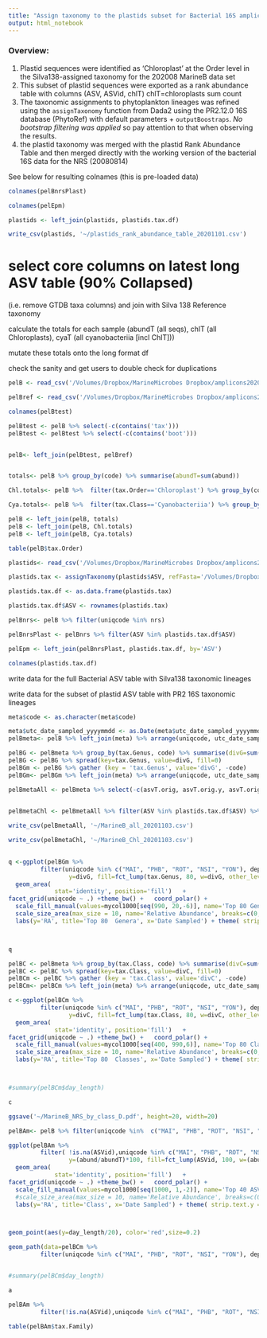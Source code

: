 ```yaml
---
title: "Assign taxonomy to the plastids subset for Bacterial 16S amplicons"
output: html_notebook
---
```




### Overview: 
1. Plastid sequences were identified as 'Chloroplast' at the Order level in the Silva138-assigned taxonomy for the 202008 MarineB data set
2. This subset of plastid sequences were exported as a rank abundance table with columns (ASV, ASVid, chlT)  chlT=chloroplasts sum count
3. The taxonomic assignments to phytoplankton lineages was refined using the `assignTaxonomy` function from Dada2 using the PR2.12.0 16S database (PhytoRef) with default parameters + `outputBoostraps`. *No bootstrap filtering was applied* so pay attention to that when observing the results.
4. the plastid taxonomy was merged with the plastid Rank Abundance Table and then merged directly with the working version of the bacterial 16S data for the NRS (20080814)

See below for resulting colnames (this is pre-loaded data)

```r
colnames(pelBnrsPlast)

colnames(pelEpm)

plastids <- left_join(plastids, plastids.tax.df)

write_csv(plastids, '~/plastids_rank_abundance_table_20201101.csv')


```
# select core columns on latest long ASV table (90% Collapsed)
(i.e. remove GTDB taxa columns) and join with Silva 138 Reference taxonomy

calculate the totals for each sample (abundT (all seqs), chlT (all Chloroplasts), cyaT (all cyanobacteriia [incl ChlT]))

mutate these totals onto the long format df

check the sanity and get users to double check for duplications

```r
pelB <- read_csv('/Volumes/Dropbox/MarineMicrobes Dropbox/amplicons2020/MarineBASVlongGTDB.20200914v3.csv',  guess_max=100000)

pelBref <- read_csv('/Volumes/Dropbox/MarineMicrobes Dropbox/amplicons2020/MarineBrefASV_Silva138_20200708.csv', guess_max=100000)

colnames(pelBtest)

pelBtest <- pelB %>% select(-c(contains('tax')))
pelBtest <- pelBtest %>% select(-c(contains('boot')))


pelB<- left_join(pelBtest, pelBref)


totals<- pelB %>% group_by(code) %>% summarise(abundT=sum(abund))

Chl.totals<- pelB %>%  filter(tax.Order=='Chloroplast') %>% group_by(code) %>% summarise(chlT=sum(abund))

Cya.totals<- pelB %>%  filter(tax.Class=='Cyanobacteriia') %>% group_by(code) %>% summarise(cyaT=sum(abund))

pelB <- left_join(pelB, totals)
pelB <- left_join(pelB, Chl.totals)
pelB <- left_join(pelB, Cya.totals)

table(pelB$tax.Order)

plastids<- read_csv('/Volumes/Dropbox/MarineMicrobes Dropbox/amplicons2020/MarineBChlASVRef.20200914v3.csv', guess_max=100000)

plastids.tax <- assignTaxonomy(plastids$ASV, refFasta='/Volumes/Dropbox/MarineMicrobes\ Dropbox/pr2_version_4.12.0_16S_dada2.fasta', outputBootstraps = T, taxLevels = c("Kingdom", "Supergroup","Division", "Class", "Order", "Family", "Genus", "Species"), tryRC = T)

plastids.tax.df <- as.data.frame(plastids.tax)

plastids.tax.df$ASV <- rownames(plastids.tax)

pelBnrs<- pelB %>% filter(uniqcode %in% nrs)

pelBnrsPlast <- pelBnrs %>% filter(ASV %in% plastids.tax.df$ASV)

pelEpm <- left_join(pelBnrsPlast, plastids.tax.df, by='ASV')

colnames(plastids.tax.df)

```
write data for the full Bacterial ASV table with Silva138 taxonomic lineages


write data for the subset of plastid ASV table with PR2 16S taxonomic lineages



```r


meta$code <- as.character(meta$code)

meta$utc_date_sampled_yyyymmdd <- as.Date(meta$utc_date_sampled_yyyymmdd, '%d/%m/%y')
pelBmeta<- pelB %>% left_join(meta) %>% arrange(uniqcode, utc_date_sampled_yyyymmdd, depth_m)

pelBG <- pelBmeta %>% group_by(tax.Genus, code) %>% summarise(divG=sum(abund)) 
pelBG <- pelBG %>% spread(key=tax.Genus, value=divG, fill=0)
pelBGm <- pelBG %>% gather (key = 'tax.Genus', value='divG', -code)
pelBGm<- pelBGm %>% left_join(meta) %>% arrange(uniqcode, utc_date_sampled_yyyymmdd, depth_m)

pelBmetaAll <- pelBmeta %>% select(-c(asvT.orig, asvT.orig.y, asvT.orig.x)) %>% distinct()
 

pelBmetaChl <- pelBmetaAll %>% filter(ASV %in% plastids.tax.df$ASV) %>%  select(-c(contains('tax'))) %>% select(-c(contains('boot'))) %>% left_join(plastids.tax.df)

write_csv(pelBmetaAll, '~/MarineB_all_20201103.csv')

write_csv(pelBmetaChl, '~/MarineB_Chl_20201103.csv')
 
```



```r
q <-ggplot(pelBGm %>% 
         filter(uniqcode %in% c("MAI", "PHB", "ROT", "NSI", "YON"), depth_m< 5, year > 2014), aes(x=utc_date_sampled_yyyymmdd,  
                 y=divG, fill=fct_lump(tax.Genus, 80, w=divG, other_level = NA))) + 
  geom_area( 
             stat='identity', position='fill')   +
facet_grid(uniqcode ~ .) +theme_bw() +   coord_polar() +
  scale_fill_manual(values=mycol1000[seq(990, 20,-6)], name='Top 80 Genera', ) + 
  scale_size_area(max_size = 10, name='Relative Abundance', breaks=c(0,100,500,1000, 10000, 50000))  + 
  labs(y='RA', title='Top 80  Genera', x='Date Sampled') + theme( strip.text.y = element_text(angle = 0), panel.spacing.x = unit(0.01,"cm"), panel.spacing.y = unit(0.2,"cm")) + geom_point(aes(y=1.05))



q
```

```r
pelBC <- pelBmeta %>% group_by(tax.Class, code) %>% summarise(divC=sum(abund)) 
pelBC <- pelBC %>% spread(key=tax.Class, value=divC, fill=0)
pelBCm <- pelBC %>% gather (key = 'tax.Class', value='divC', -code)
pelBCm<- pelBCm %>% left_join(meta) %>% arrange(uniqcode, utc_date_sampled_yyyymmdd, depth_m)
```


```r
c <-ggplot(pelBCm %>% 
         filter(uniqcode %in% c("MAI", "PHB", "ROT", "NSI", "YON"), depth_m ==50, year > 2014), aes(x=utc_date_sampled_yyyymmdd,  
                 y=divC, fill=fct_lump(tax.Class, 80, w=divC, other_level = NA)), color='black', lwd=0.1) + 
  geom_area( 
             stat='identity', position='fill')   +
facet_grid(uniqcode ~ .) +theme_bw() +   coord_polar() +
  scale_fill_manual(values=mycol1000[seq(400, 990,6)], name='Top 80 Classes', ) + 
  scale_size_area(max_size = 10, name='Relative Abundance', breaks=c(0,100,500,1000, 10000, 50000))  + 
  labs(y='RA', title='Top 80  Classes', x='Date Sampled') + theme( strip.text.y = element_text(angle = 0), panel.spacing.x = unit(0.01,"cm"), panel.spacing.y = unit(0.2,"cm")) + geom_point(aes(y=1.05))



#summary(pelBCm$day_length)

c

ggsave('~/MarineB_NRS_by_class_D.pdf', height=20, width=20)
```
```r
pelBAm<- pelB %>% filter(uniqcode %in%  c("MAI", "PHB", "ROT", "NSI", "YON")) %>% left_join(meta) %>% arrange(uniqcode, utc_date_sampled_yyyymmdd, depth_m)

ggplot(pelBAm %>% 
         filter( !is.na(ASVid),uniqcode %in% c("MAI", "PHB", "ROT", "NSI", "YON"), depth_m < 5, year > 2014), aes(x=utc_date_sampled_yyyymmdd,  
                 y=(abund/abundT)*100, fill=fct_lump(ASVid, 100, w=(abund/abundT), other_level = NA))) + 
  geom_area( 
             stat='identity', position='fill')   +
facet_grid(uniqcode ~ .) +theme_bw() +   coord_polar() +
  scale_fill_manual(values=mycol1000[seq(1000, 1,-2)], name='Top 40 ASVs', ) + 
  #scale_size_area(max_size = 10, name='Relative Abundance', breaks=c(0,100,500,1000, 10000, 50000))  + 
  labs(y='RA', title='Class', x='Date Sampled') + theme( strip.text.y = element_text(angle = 0), panel.spacing.x = unit(0.01,"cm"), panel.spacing.y = unit(0.2,"cm")) + geom_point(aes(y=1.05),shape=24, size=0.2)  



geom_point(aes(y=day_length/20), color='red',size=0.2) 

geom_path(data=pelBCm %>% 
         filter(uniqcode %in% c("MAI", "PHB", "ROT", "NSI", "YON"), depth_m< 5, year > 2014) %>% distinct(utc_date_sampled_yyyymmdd, .keep_all=T), aes(y=temperature_deg_c/30), color='white',size=1, alpha=0.4)


#summary(pelBCm$day_length)

a

pelBAm %>% 
         filter(!is.na(ASVid),uniqcode %in% c("MAI", "PHB", "ROT", "NSI", "YON"), depth_m< 5, year > 2014)

table(pelBAm$tax.Family)
```

